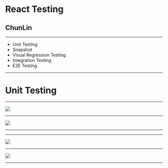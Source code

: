 

# React Testing

## ChunLin

---


<ul>
  <Appear>
    <li>Unit Testing</li>
    <li>Snapshot</li>
    <li>Visual Regression Testing</li>
    <li>Integration Testing</li>
    <li>E2E Testing</li>
  </Appear>
</ul>

---

# Unit Testing

---

<Image src="./mdx-slides/assets/jest-logo.png" size="contain" />

---

<Image src="./mdx-slides/assets/testing-library.png" size="contain" />

---


<UncontrollLogin />

---

<Image src="./mdx-slides/assets/UncontrollInput.png" size="contain" />

---

<Image src="./mdx-slides/assets/UncontrollInput-test.png" size="contain" />

---


